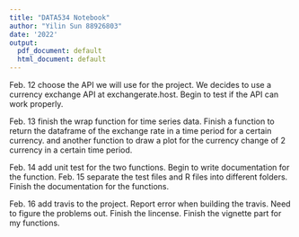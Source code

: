 ```yaml
---
title: "DATA534 Notebook"
author: "Yilin Sun 88926803"
date: '2022'
output:
  pdf_document: default
  html_document: default
---
```


Feb. 12 choose the API we will use for the project. We decides to use a currency exchange API at exchangerate.host. Begin to test if the API can work properly. 

Feb. 13 finish the wrap function for time series data. Finish a function to return the dataframe of the exchange rate in a time period for a certain currency. and another function to draw a plot for the currency change of 2 currency in a certain time period. 

Feb. 14 add unit test for the two functions. Begin to write documentation for the function. 
Feb. 15 separate the test files and R files into different folders. Finish the documentation for the functions. 

Feb. 16 add travis to the project. Report error when building the travis. Need to figure the problems out. Finish the lincense. Finish the vignette part for my functions.
